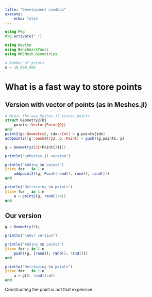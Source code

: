 ```yaml
---
title: "Development sandbox"
execute:
    echo: false
---
```


```julia
using Pkg
Pkg.activate(".")

using Revise
using BenchmarkTools
using MMJMesh.Geometries

# Number of points
n = 10_000_000
```

# What is a fast way to store points

## Version with vector of points (as in Meshes.jl)

```julia
# Mimic the way Meshes.jl stores points
struct Geometry2{D}
    points::Vector{Point{D}}
end
point2(g::Geometry2, idx::Int) = g.points[idx]
addpoint2!(g::Geometry2, p::Point) = push!(g.points, p)

g = Geometry2{3}(Point{3}[])

println("\nMeshes.jl version")

println("Adding $n points")
@time for _ in 1:n
    addpoint2!(g, Point(rand(), rand(), rand()))
end

println("Retrieving $n points")
@time for _ in 1:n
    a = point2(g, rand(1:n))
end
```

## Our version

```julia
g = Geometry(3);

println("\nOur version")

println("Adding $n points")
@time for i in 1:n
    push!(g, [rand(); rand(); rand()])
end

println("Retrieving $n points")
@time for _ in 1:n
    a = g[0, rand(1:n)]
end
```

Constructing the point is not that expensive
